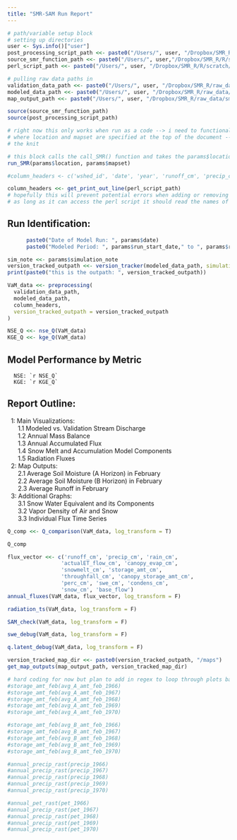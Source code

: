 ```yaml
---
title: "SMR-SAM Run Report"
---
```


``` r
# path/variable setup block
# setting up directories
user <- Sys.info()["user"]
post_processing_script_path <<- paste0("/Users/", user, "/Dropbox/SMR_R/R/scratch/functional_PP.R")
source_smr_function_path <<- paste0("/Users/", user,"/Dropbox/SMR_R/R/scratch/source_SMR_function.R")
perl_script_path <<- paste0("/Users/", user, "/Dropbox/SMR_R/R/scratch/smr_buildup.pl")

# pulling raw data paths in
validation_data_path <<- paste0("/Users/", user, "/Dropbox/SMR_R/raw_data/validation_data/USGSdischarge.csv")
modeled_data_path <<- paste0("/Users/", user, "/Dropbox/SMR_R/raw_data/smr_output/MFC_mass_balance_79.csv")
map_output_path <<- paste0("/Users/", user, "/Dropbox/SMR_R/raw_data/smr_output/maps")


```

```r
source(source_smr_function_path)
source(post_processing_script_path)

# right now this only works when run as a code --> i need to functionalize source_SMR and turn this into a parameterized report
# where location and mapset are specified at the top of the document --> right now they are readlin() inputs in the source_SMR script and that gets skipped during 
# the knit

```

``` r
# this block calls the call_SMR() function and takes the params$location and params$mapset as the location and mapset
run_SMR(params$location, params$mapset)
```

```r

#column_headers <- c('wshed_id', 'date', 'year', 'runoff_cm', 'precip_cm', 'rain_cm', 'actualET_flow_cm', 'canopy_evap_cm', 'snowmelt_cm', 'storage_amt_cm', 'throughfall_cm', 'canopy_storage_amt_cm', 'perc_cm', 'Q', 'swe_cm', 'condens_cm', 'snow_cm', 'baseflow', 'srad', 'latent', 'sensible', 'lw', 'q_rain_ground', 'q_total', 'ice_content', 'liquid_water', 'refreeze', 'vap_d_air', 'vap_d_snow', 'u_surface', 'empty') # this should be based on the line in the perl script writing them out so we don't have to worry about changing it

column_headers <<- get_print_out_line(perl_script_path) 
# hopefully this will prevent potential errors when adding or removing variables because
# as long as it can access the perl script it should read the names of the outgoing variables

```

## Run Identification:
```r
      paste0("Date of Model Run: ", params$date)
      paste0("Modeled Period: ", params$run_start_date," to ", params$run_end_date)
```

```r
sim_note <<- params$simulation_note
version_tracked_outpath <<- version_tracker(modeled_data_path, simulation_note = sim_note)
print(paste0("this is the outpath: ", version_tracked_outpath))
```

```r
VaM_data <<- preprocessing(
  validation_data_path,
  modeled_data_path,
  column_headers,
  version_tracked_outpath = version_tracked_outpath
)
```

```r

NSE_Q <<- nse_Q(VaM_data)
KGE_Q <<- kge_Q(VaM_data)

```

## Model Performance by Metric

      NSE: `r NSE_Q`
      KGE: `r KGE_Q`

## Report Outline:

|   1: Main Visualizations:
|       1.1 Modeled vs. Validation Stream Discharge
|       1.2 Annual Mass Balance
|       1.3 Annual Accumulated Flux
|       1.4 Snow Melt and Accumulation Model Components
|       1.5 Radiation Fluxes

|   2: Map Outputs:
|       2.1 Average Soil Moisture (A Horizon) in February
|       2.2 Average Soil Moisture (B Horizon) in February
|       2.3 Average Runoff in February

|   3: Additional Graphs:
|       3.1 Snow Water Equivalent and its Components
|       3.2 Vapor Density of Air and Snow
|       3.3 Individual Flux Time Series

\newpage

```r
Q_comp <<- Q_comparison(VaM_data, log_transform = T)
```

```r
Q_comp
```

```r
flux_vector <<- c('runoff_cm', 'precip_cm', 'rain_cm', 
                 'actualET_flow_cm', 'canopy_evap_cm', 
                 'snowmelt_cm', 'storage_amt_cm', 
                 'throughfall_cm', 'canopy_storage_amt_cm', 
                 'perc_cm', 'swe_cm', 'condens_cm', 
                 'snow_cm', 'base_flow')
annual_fluxes(VaM_data, flux_vector, log_transform = F)
```

```r
radiation_ts(VaM_data, log_transform = F)
```

```r
SAM_check(VaM_data, log_transform = F)
```

```r
swe_debug(VaM_data, log_transform = F)
```

```r
q.latent_debug(VaM_data, log_transform = F)
```

```r
version_tracked_map_dir <<- paste0(version_tracked_outpath, "/maps")
get_map_outputs(map_output_path, version_tracked_map_dir)
```

```r
# hard coding for now but plan to add in regex to loop through plots based on output name (ie "amt", "runoff", "precip")
#storage_amt_feb(avg_A_amt_feb_1966)
#storage_amt_feb(avg_A_amt_feb_1967)
#storage_amt_feb(avg_A_amt_feb_1968)
#storage_amt_feb(avg_A_amt_feb_1969)
#storage_amt_feb(avg_A_amt_feb_1970)

#storage_amt_feb(avg_B_amt_feb_1966)
#storage_amt_feb(avg_B_amt_feb_1967)
#storage_amt_feb(avg_B_amt_feb_1968)
#storage_amt_feb(avg_B_amt_feb_1969)
#storage_amt_feb(avg_B_amt_feb_1970)

#annual_precip_rast(precip_1966)
#annual_precip_rast(precip_1967)
#annual_precip_rast(precip_1968)
#annual_precip_rast(precip_1969)
#annual_precip_rast(precip_1970)

#annual_pet_rast(pet_1966)
#annual_precip_rast(pet_1967)
#annual_precip_rast(pet_1968)
#annual_precip_rast(pet_1969)
#annual_precip_rast(pet_1970)

```
